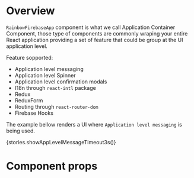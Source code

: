 
<Meta title="Modules|App/Components" component={RainbowFirebaseApp} />

# Overview

`RainbowFirebaseApp` component is what we call Application Container Component, those type of
components are commonly wraping your entire React application providing a set of feature that
could be group at the UI application level.

Feature sopported:

-   Application level messaging
-   Application level Spinner
-   Application level confirmation modals
-   I18n through `react-intl` package
-   Redux
-   ReduxForm
-   Routing through `react-router-dom`
-   Firebase Hooks

The example bellow renders a UI where `Application level messaging` is being used.

<Preview>
    <Story name="RainbowFirebaseApp">{stories.showAppLevelMessageTimeout3s()}</Story>
</Preview>

# Component props

<Props of={RainbowFirebaseApp} />
